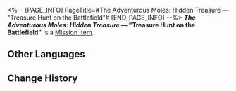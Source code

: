 <%-- [PAGE_INFO]
PageTitle=#The Adventurous Moles: Hidden Treasure &mdash; "Treasure Hunt on the Battlefield"#
[END_PAGE_INFO] --%>
{{Item Infobox
|title       = ''The Adventurous Moles: Hidden Treasure'' &mdash; "Treasure Hunt on the Battlefield"
|id          = 140173
|image       = Item ''The Adventurous Moles- Hidden Treasure'' &mdash; Treasure Hunt on the Battlefield.png
|type        = Mission Item
|invCategory = Missions
|rarity      = 3
|effect      = 
|description = A few pages from a children's adventure book very popular in Belobog.
}}
{{Description|''"The Moles, the Moles, are brilliant and strong! The Moles, the Moles, take the reins!"''}}
'''''The Adventurous Moles: Hidden Treasure'' &mdash; "Treasure Hunt on the Battlefield"''' is a [[Mission Item]].

==Other Languages==
{{Other Languages
|en   = ''The Adventurous Moles: Hidden Treasure'' &mdash; "Treasure Hunt on the Battlefield"
|zhs  = 《冒险鼹鼠队：隐形的宝藏》战地追迹
|zht  = 《冒險鼴鼠隊：隱形的寶藏》戰地追跡
|ja   = 『モグラ冒険隊・見えない宝物』戦地追跡
|ko   = ≪두더지 모험단: 숨겨진 보물≫ 전장 추적
|es   = Pistas en el campo de batalla - «Los topos aventureros: el tesoro invisible»
|fr   = ''Les Taupes aventurières : Le trésor caché'' &mdash; « Chasse au trésor sur le champ de bataille »
|ru   = Кроты-приключенцы: Спрятанное сокровище. Охота за сокровищами на поле боя
|th   = "การผจญภัยของแก๊งตัวตุ่น: สมบัติเร้นลับ" - ตามรอยสนามรบ
|vi   = "Đội Chuột Chũi Phiêu Lưu: Kho Báu Ẩn Giấu" - Truy Vết Chiến Địa
|de   = „Die abenteuerlustigen Maulwürfe: Verborgener Schatz“ &ndash; Schatzjagd auf dem Schlachtfeld
|id   = "Petualang The Moles: Harta Karun Tersembunyi" &mdash; Melacak Medan Perang
|pt   = "As Toupeiras Aventureiras: Tesouro Escondido" &ndash; "Caça ao Tesouro no Campo de Batalha"
}}

==Change History==
{{Change History|2.0}}